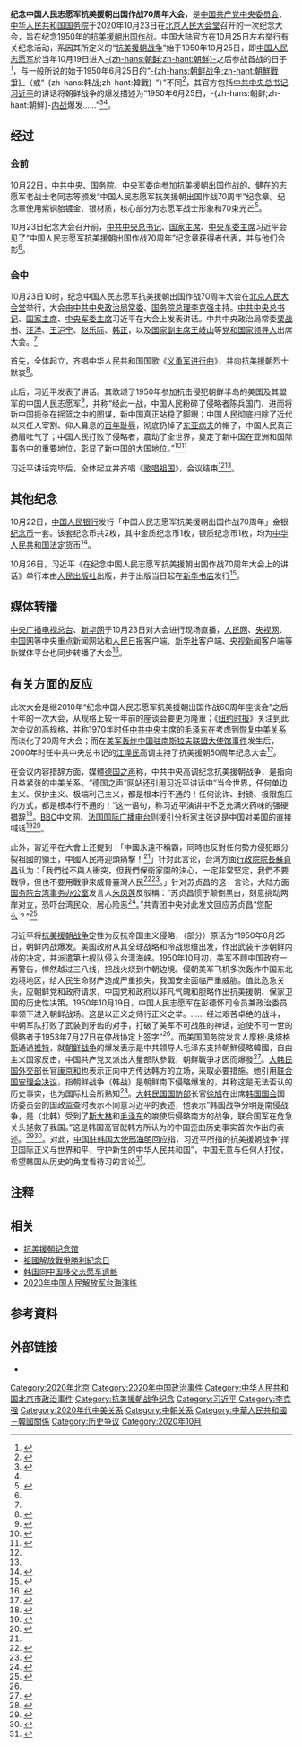 {{NoteTA
| G1 = 地名翻譯
| G2 = 朝鮮半島
}}
{{Infobox recurring event
| name = 纪念中国人民志愿军抗美援朝出国作战70周年大会
| 图像 = 
| image_Caption = 
| Master =[[中国共产党中央政治局常务委员会|中共中央政治局常委]]、[[中华人民共和国国务院总理|国务院总理]]：[[李克强|李克强]]
| prev = [[纪念中国人民志愿军抗美援朝出国作战60周年座谈会|纪念中国人民志愿军抗美援朝出国作战60周年座谈会]]
| Leader = [[中国共产党中央委员会总书记|中共中央总书记]]、[[中华人民共和国主席|國家主席]]、[[中国共产党中央军事委员会主席|中央军委主席]]：[[习近平|习近平]]
| participants = 中国[[党和国家领导人|党和国家领导人]]、[[中国人民志愿军|中国人民志愿军]]老战士等
| country = {{PRC}}
| location = [[北京市|北京市]][[人民大会堂|人民大会堂]]
| coordinates = {{coord|39|54|12|N|116|23|15|E|region:CN_type:landmark|display=inline,title}}
| Date = 2020年10月23日
}}
'''纪念中国人民志愿军抗美援朝出国作战70周年大会'''，是[[中国共产党中央委员会|中国共产党中央委员会]]、[[中华人民共和国国务院|中华人民共和国国务院]]于2020年10月23日在[[北京|北京]][[人民大会堂|人民大会堂]]召开的一次纪念大会，旨在纪念1950年的[[朝鲜战争#中国人民志愿军参战|抗美援朝出国作战]]。中国大陆官方在10月25日左右举行有关纪念活动，系因其所定义的“[[抗美援朝战争|抗美援朝战争]]”始于1950年10月25日，即[[中国人民志愿军|中国人民志愿军]]於当年10月19日进入[[朝鲜民主主义人民共和国|-{zh-hans:朝鲜;zh-hant:朝鮮}-]]之后参战首战的日子<ref>{{Cite web |title=把10月25日定为抗美援朝纪念日的来历_国际新闻_新闻中心_新浪网 |url=https://news.sina.com.cn/world/2000-10-19/136161.html |accessdate=2020-11-08 |author=《解放军报》 |date=2000-10-19 |work=news.sina.com.cn |agency=[[新浪公司|新浪公司]] |archive-date=2021-01-17 |archive-url=https://web.archive.org/web/20210117052804/https://news.sina.com.cn/world/2000-10-19/136161.html |dead-url=no }}</ref>，与一般所说的始于1950年6月25日的“[[朝鲜战争|-{zh-hans:朝鲜战争;zh-hant:朝鮮戰爭}-]]（或“-{zh-hans:韩战;zh-hant:韓戰}-”）”不同<ref>{{Cite web |title=抗美援朝战争打出了什么-新华网 |url=http://www.xinhuanet.com/politics/2020-10/22/c_1126641264.htm |accessdate=2020-11-08 |author=徐焰 |work=www.xinhuanet.com |publisher=[[新华社|新华社]] |archive-date=2021-01-09 |archive-url=https://web.archive.org/web/20210109131054/http://www.xinhuanet.com/politics/2020-10/22/c_1126641264.htm |dead-url=no }}</ref>，其官方包括[[中国共产党中央委员会总书记|中共中央总书记]][[习近平|习近平]]的讲话将朝鲜战争的爆发描述为“1950年6月25日，-{zh-hans:朝鲜;zh-hant:朝鮮}-[[内战|内战]]爆发......”<ref>{{Cite web |title=铭记伟大胜利 推进伟大事业-中新网 |url=http://www.chinanews.com/ll/2020/11-01/9327998.shtml |accessdate=2020-11-08 |author=中共中央党史和文献研究院 |work=www.chinanews.com |archive-date=2020-11-13 |archive-url=https://web.archive.org/web/20201113034801/http://www.chinanews.com/ll/2020/11-01/9327998.shtml |dead-url=no }}</ref><ref name="讲话全文"/>。
== 经过 ==
=== 会前 ===
10月22日，[[中国共产党中央委员会|中共中央]]、[[中华人民共和国国务院|国务院]]、[[中央军事委员会|中央军委]]向参加抗美援朝出国作战的、健在的志愿军老战士老同志等颁发“中国人民志愿军抗美援朝出国作战70周年”纪念章。纪念章使用紫铜胎镀金、银材质，核心部分为志愿军战士形象和70束光芒<ref>{{Cite news |url=https://news.cctv.com/2020/10/22/ARTI8uc0nccUYECpc4gWScVd201022.shtml?spm=C94212.PTNhdsUbcYut.S50940.4 |title=中共中央、国务院、中央军委颁发“中国人民志愿军抗美援朝出国作战70周年”纪念章 |date=2020-10-22 |work=新华网 |via=央视网 |accessdate=2020-10-27}}</ref>。

10月23日纪念大会召开前，[[中国共产党中央委员会总书记|中共中央总书记]]、[[中华人民共和国主席|国家主席]]、[[中国共产党中央军事委员会主席|中央军委主席]]习近平会见了“中国人民志愿军抗美援朝出国作战70周年”纪念章获得者代表，并与他们合影<ref name="在京隆重举行"/>。

=== 会中 ===
10月23日10时，纪念中国人民志愿军抗美援朝出国作战70周年大会在[[北京人民大会堂|北京人民大会堂]]举行，大会由[[中国共产党中央政治局常务委员会|中共中央政治局常委]]、[[中华人民共和国国务院总理|国务院总理]][[李克强|李克强]]主持。[[中国共产党中央委员会总书记|中共中央总书记]]、[[中华人民共和国主席|国家主席]]、[[中国共产党中央军事委员会主席|中央军委主席]]习近平在大会上发表讲话。中共中央政治局常委[[栗战书|栗战书]]、[[汪洋_(1955年)|汪洋]]、[[王沪宁|王沪宁]]、[[赵乐际|赵乐际]]、[[韩正|韩正]]，以及[[中华人民共和国副主席|国家副主席]][[王岐山|王岐山]]等[[党和国家领导人|党和国家领导人]]出席大会。<ref name="在京隆重举行" />

首先，全体起立，齐唱中华人民共和国国歌《[[义勇军进行曲|义勇军进行曲]]》，并向抗美援朝烈士默哀<ref name="直播实录">{{cite web|url=http://www.xinhuanet.com/politics/kmyc70/iframe_wzsl.htm|website=新华网|date=2020-10-23|title=纪念中国人民志愿军抗美援朝出国作战70周年大会（2020文字实录）|access-date=2020-11-02|archive-date=2020-11-06|archive-url=https://web.archive.org/web/20201106164906/http://www.xinhuanet.com/politics/kmyc70/iframe_wzsl.htm|dead-url=no}}</ref>。

{{wikisource|在纪念中国人民志愿军抗美援朝出国作战70周年大会上的讲话}}
此后，习近平发表了讲话。其歌颂了1950年参加抗击侵犯朝鲜半岛的美国及其盟军的中国人民志愿军<ref name="在京隆重举行">{{Cite news |url=http://paper.people.com.cn/rmrbhwb/html/2020-10/24/content_2014626.htm |title=纪念中国人民志愿军抗美援朝出国作战70周年大会在京隆重举行 |date=2020-10-24 |work=人民日报海外版 |author=[[新华社|新华社]] |accessdate=2020-10-26}}</ref>，并称“经此一战，中国人民粉碎了侵略者陈兵国门、进而将新中国扼杀在摇篮之中的图谋，新中国真正站稳了脚跟；中国人民彻底扫除了近代以来任人宰割、仰人鼻息的[[中国近代史|百年耻辱]]，彻底扔掉了[[东亚病夫|东亚病夫]]的帽子，中国人民真正扬眉吐气了；中国人民打败了侵略者，震动了全世界，奠定了新中国在亚洲和国际事务中的重要地位，彰显了新中国的大国地位。”<ref>{{Cite news |url=https://tv.cctv.com/2020/10/23/VIDEN0ZmtGyl0TTuyYhrj0Pf201023.shtml?spm=C94212.PTNhdsUbcYut.S50933.1 |title=[视频]纪念中国人民志愿军抗美援朝出国作战70周年大会在京隆重举行 习近平发表重要讲话 |date=2020-10-23 |work=央视网 |accessdate=2020-10-27 |dead-url=no |archive-date=2020-10-28 |archive-url=https://web.archive.org/web/20201028020847/https://tv.cctv.com/2020/10/23/VIDEN0ZmtGyl0TTuyYhrj0Pf201023.shtml?spm=C94212.PTNhdsUbcYut.S50933.1 }}</ref><ref name="讲话全文">{{cite news|url=http://www.xinhuanet.com/politics/leaders/2020-10/23/c_1126649916.htm|title=（受权发布）习近平：在纪念中国人民志愿军抗美援朝出国作战70周年大会上的讲话|agency=新华社|date=2020-10-23|accessdate=2020-11-02|archive-date=2021-05-04|archive-url=https://web.archive.org/web/20210504001038/http://www.xinhuanet.com/politics/leaders/2020-10/23/c_1126649916.htm|dead-url=no}}</ref>

习近平讲话完毕后，全体起立并齐唱《[[歌唱祖国|歌唱祖国]]》，会议结束<ref name="在京隆重举行" /><ref name="直播实录" />。

== 其他纪念 ==
10月22日，[[中国人民银行|中国人民银行]]发行「中国人民志愿军抗美援朝出国作战70周年」金银[[纪念币|纪念币]]一套。该套纪念币共2枚，其中金质纪念币1枚，银质纪念币1枚，均为[[人民币|中华人民共和国法定货币]]<ref>{{Cite news |url=https://m.news.cctv.com/2020/10/19/ARTIi8XXmUP1ccCwoYnHVtkz201019.shtml?spm=C94212.PTNhdsUbcYut.S51986.1 |title=中国人民志愿军抗美援朝出国作战70周年金银纪念币来了！ |author=孙艳 |date=2020-10-19 |work=央视新闻客户端 |accessdate=2020-10-27}}</ref>。

10月26日，习近平《在纪念中国人民志愿军抗美援朝出国作战70周年大会上的讲话》单行本由[[人民出版社|人民出版社]]出版，并于出版当日起在[[新华书店|新华书店]]发行<ref>{{Cite news |url=http://politics.people.com.cn/n1/2020/1027/c1001-31906908.html |title=习近平《在纪念中国人民志愿军抗美援朝出国作战70周年大会上的讲话》单行本出版 |date=2020-10-27 |work=人民日报 |accessdate=2020-10-26 |dead-url=no |archive-date=2020-10-28 |archive-url=https://web.archive.org/web/20201028020852/https://video.twimg.com/tweet_video/Egw5HpTX0AIKKxz.mp4 }}</ref>。

== 媒体转播 ==
[[中央广播电视总台|中央广播电视总台]]、[[新华网|新华网]]于10月23日对大会进行现场直播，[[人民网|人民网]]、[[央视网|央视网]]、[[中国网|中国网]]等中央重点新闻网站和[[人民日报|人民日报]]客户端、[[新华社|新华社]]客户端、[[央视新闻|央视新闻]]客户端等新媒体平台也同步转播了大会<ref>{{cite news |editor=詹婧 |title=纪念中国人民志愿军抗美援朝出国作战70周年大会23日上午在京隆重举行 习近平将出席大会并发表重要讲话 |url=http://www.xinhuanet.com/politics/leaders/2020-10/21/c_1126639864.htm |accessdate=2020-11-04 |agency=新华社 |date=2020-10-21 |archive-date=2021-05-04 |archive-url=https://web.archive.org/web/20210504010609/http://www.xinhuanet.com/politics/leaders/2020-10/21/c_1126639864.htm |dead-url=no }}</ref>。

== 有关方面的反应 ==
此次大会是继2010年“纪念中国人民志愿军抗美援朝出国作战60周年座谈会”之后十年的一次大会，从规格上较十年前的座谈会要更为隆重{{NoteTag|当时大會由時任中共中央政治局常委、国家副主席、中央军委副主席的习近平主持并讲话，時任中共中央总书记、中央军委主席胡锦涛等领导人出席会议<ref>{{cite news|url=http://zqb.cyol.com/content/2010-10/26/content_3432356.htm|title=纪念中国人民志愿军抗美援朝出国作战六十周年座谈会举行 胡锦涛会见参加过抗美援朝的老同志和志愿军英模代表|author=李宣良 ([[新华社|新华社]])|website=中青在线－[[中国青年报|中国青年报]]|date=2010-10-26|accessdate=2020-11-02|archive-date=2020-11-04|archive-url=https://web.archive.org/web/20201104143852/http://zqb.cyol.com/content/2010-10/26/content_3432356.htm|dead-url=no}}</ref>。}}；《[[纽约时报|纽约时报]]》关注到此次会议的高规格，并称1970年时任[[中国共产党中央委员会主席|中共中央主席]]的[[毛泽东|毛泽东]]在考虑到[[中美建交|恢复中美关系]]而淡化了20周年大会；而在[[五八事件|美军轰炸中国驻南斯拉夫联盟大使馆事件]]发生后，2000年时任中共中央总书记的[[江泽民|江泽民]]高调主持了抗美援朝50周年纪念大会<ref>{{Cite news |url=https://www.nytimes.com/2020/10/23/world/asia/china-us-korean-war.html |title=In Xi’s Homage to Korean War, a Jab at the U.S. |last=Myers |first=Steven Lee |date=2020-10-23 |last2=Buckley |first2=Chris |newspaper=The New York Times |accessdate=2020-10-27 |language=en-US |issn=0362-4331 |dead-url=no |archive-date=2020-10-26 |archive-url=https://web.archive.org/web/20201026181950/https://www.nytimes.com/2020/10/23/world/asia/china-us-korean-war.html }}</ref>。

在会议内容措辞方面，媒體[[德国之声|德国之声]]称，中共中央高调纪念抗美援朝战争，是指向日益紧张的中美关系。“德国之声”网站还引用习近平讲话中“当今世界，任何单边主义、保护主义、极端利己主义，都是根本行不通的！任何讹诈、封锁、极限施压的方式，都是根本行不通的！”这一语句，称习近平演讲中不乏充满火药味的强硬措辞<ref>{{Cite news |url=https://www.dw.com/zh/%E6%9C%9D%E9%B2%9C%E6%88%98%E4%BA%8970%E5%91%A8%E5%B9%B4%E4%B9%A0%E8%BF%91%E5%B9%B3%E9%A2%91%E6%94%BE%E7%8B%A0%E8%AF%9D-%E5%89%91%E6%8C%87%E7%BE%8E%E5%8F%B0/a-55383636 |title=朝鲜战争70周年：习近平频放狠话 剑指美台 |date=2020-10-24 |work=德国之声中文网 |accessdate=2020-10-27 |dead-url=no |archive-date=2020-10-24 |archive-url=https://web.archive.org/web/20201024164107/https://www.dw.com/zh/%E6%9C%9D%E9%B2%9C%E6%88%98%E4%BA%8970%E5%91%A8%E5%B9%B4%E4%B9%A0%E8%BF%91%E5%B9%B3%E9%A2%91%E6%94%BE%E7%8B%A0%E8%AF%9D-%E5%89%91%E6%8C%87%E7%BE%8E%E5%8F%B0/a-55383636 }}</ref>。[[BBC|BBC]]中文网、[[法国国际广播电台|法国国际广播电台]]则援引分析家主张这是中国对美国的直接喊话<ref>{{Cite news |url=https://www.bbc.com/zhongwen/simp/chinese-news-54667676 |title=美国对台军售：台海硝烟未起 中美舆论已充满火药味 |date=2020-10-23 |work=BBC 中文网 |accessdate=2020-10-27 |dead-url=no |archive-date=2020-10-28 |archive-url=https://web.archive.org/web/20201028020849/https://www.bbc.com/zhongwen/simp/chinese-news-54667676 }}</ref><ref>{{Cite news |url=https://www.rfi.fr/cn/中国/20201023-中国高调纪念朝鲜战争70周年，剑指美国 |title=中国高调纪念朝鲜战争70周年，剑指美国 |author=林兰 |date=2020-10-23 |work=RFI - 法国国际广播电台 |accessdate=2020-10-27 |dead-url=no |archive-date=2020-10-23 |archive-url=https://web.archive.org/web/20201023222449/https://www.rfi.fr/cn/%E4%B8%AD%E5%9B%BD/20201023-%E4%B8%AD%E5%9B%BD%E9%AB%98%E8%B0%83%E7%BA%AA%E5%BF%B5%E6%9C%9D%E9%B2%9C%E6%88%98%E4%BA%8970%E5%91%A8%E5%B9%B4%EF%BC%8C%E5%89%91%E6%8C%87%E7%BE%8E%E5%9B%BD }}</ref>。

此外，習近平在大會上还提到：「中國永遠不稱霸，同時也反對任何勢力侵犯跟分裂祖國的領土，中國人民將迎頭痛擊！<ref name="讲话全文" />」针对此言论，台湾方面[[行政院院長|行政院院長]][[蘇貞昌|蘇貞昌]]认为：「我們從不與人衝突，但我們保衛家園的決心，一定非常堅定，我們不要戰爭，但也不要用戰爭來威脅臺灣人民<ref>{{Cite news |url=https://www.cna.com.tw/news/firstnews/202010250067.aspx |title=回應習近平 蘇貞昌：不要用戰爭威脅台灣人民 |author=王鴻國 |date=2020-10-25 |work=中央社 |accessdate=2020-10-28 |archive-date=2020-11-24 |archive-url=https://web.archive.org/web/20201124231616/https://www.cna.com.tw/news/firstnews/202010250067.aspx |dead-url=no }}</ref><ref>{{Cite news |url=https://www.rfi.fr/tw/%E6%B8%AF%E6%BE%B3%E5%8F%B0/20201025-%E5%9B%9E%E6%87%89%E7%BF%92%E8%BF%91%E5%B9%B3%E8%AC%9B%E8%A9%B1-%E8%98%87%E8%B2%9E%E6%98%8C-%E4%B8%8D%E8%A6%81%E7%94%A8%E6%88%B0%E7%88%AD%E5%A8%81%E8%84%85%E5%8F%B0%E7%81%A3%E4%BA%BA%E6%B0%91 |title=回應習近平講話 蘇貞昌：不要用戰爭威脅台灣人民 |author=弗林 |date=2020-10-25 |work=RFI - 法国国际广播电台 |accessdate=2020-10-28 |archive-date=2020-11-14 |archive-url=https://web.archive.org/web/20201114011840/https://www.rfi.fr/tw/%E6%B8%AF%E6%BE%B3%E5%8F%B0/20201025-%E5%9B%9E%E6%87%89%E7%BF%92%E8%BF%91%E5%B9%B3%E8%AC%9B%E8%A9%B1-%E8%98%87%E8%B2%9E%E6%98%8C-%E4%B8%8D%E8%A6%81%E7%94%A8%E6%88%B0%E7%88%AD%E5%A8%81%E8%84%85%E5%8F%B0%E7%81%A3%E4%BA%BA%E6%B0%91 |dead-url=no }}</ref>。」针对苏贞昌的这一言论，大陆方面[[国务院台湾事务办公室|国务院台湾事务办公室]]发言人[[朱凤莲|朱凤莲]]反驳稱：“苏贞昌惯于颠倒黑白，刻意挑动两岸对立，恐吓台湾民众，居心险恶<ref>{{cite news |editor=张玲 |title=国台办：苏贞昌诋毁大陆抗美援朝纪念活动 颠倒黑白居心险恶 |url=http://www.taiwan.cn/xwzx/la/202010/t20201026_12303359.htm |accessdate=2020-10-28 |work=中国台湾网 |date=2020-10-26 |archive-date=2020-11-28 |archive-url=https://web.archive.org/web/20201128103806/http://www.taiwan.cn/xwzx/la/202010/t20201026_12303359.htm |dead-url=no }}</ref>。”共青团中央对此发文回应苏贞昌“您配么？”<ref>{{Cite web|title=纪念抗美援朝是“用战争威胁台湾人民”？网友：某当局，您配吗？|url=https://www.thepaper.cn/newsDetail_forward_9736980|accessdate=2020-11-02|work=澎湃新闻-The Paper}}</ref>

习近平将[[抗美援朝战争|抗美援朝战争]]定性为反抗帝国主义侵略，（部分）原话为“1950年6月25日，朝鲜内战爆发。美国政府从其全球战略和冷战思维出发，作出武装干涉朝鲜内战的决定，并派遣第七舰队侵入台湾海峡。1950年10月初，美军不顾中国政府一再警告，悍然越过三八线，把战火烧到中朝边境。侵朝美军飞机多次轰炸中国东北边境地区，给人民生命财产造成严重损失，我国安全面临严重威胁。值此危急关头，应朝鲜党和政府请求，中国党和政府以非凡气魄和胆略作出抗美援朝、保家卫国的历史性决策。1950年10月19日，中国人民志愿军在彭德怀司令员兼政治委员率领下进入朝鲜战场。这是以正义之师行正义之举。...... 经过艰苦卓绝的战斗，中朝军队打败了武装到牙齿的对手，打破了美军不可战胜的神话，迫使不可一世的侵略者于1953年7月27日在停战协定上签字”<ref name="讲话全文" />。而[[美国国务院|美国国务院]]发言人[[摩根·奥塔格斯|摩根·奥塔格斯]]通過[[推特|推特]]，就[[朝鲜战争|朝鲜战争]]的爆发表示是中共领导人毛泽东支持朝鮮侵略韓國，自由主义国家反击，中国共产党又派出大量部队參戰，朝鮮戰爭才因而爆發<ref>{{Cite news |url=https://www.rfi.fr/cn/%E4%B8%AD%E5%9B%BD/20201027-%E9%9F%A9%E6%88%98%E8%B0%81%E5%85%88%E5%8A%A8%E6%89%8B%EF%BC%8C70%E5%B9%B4%E5%90%8E%E8%AF%B4%E4%B8%8D%E6%B8%85%E4%BA%86%E5%90%97 |title=韩战谁先动手？美国给习上课 韩国人更较真 |author=肖曼 |date=2020-10-27 |work=RFI - 法国国际广播电台 |accessdate=2020-10-28 |archive-date=2020-12-06 |archive-url=https://web.archive.org/web/20201206154518/https://www.rfi.fr/cn/%E4%B8%AD%E5%9B%BD/20201027-%E9%9F%A9%E6%88%98%E8%B0%81%E5%85%88%E5%8A%A8%E6%89%8B%EF%BC%8C70%E5%B9%B4%E5%90%8E%E8%AF%B4%E4%B8%8D%E6%B8%85%E4%BA%86%E5%90%97 |dead-url=no }}</ref>。[[大韩民国外交部|大韩民国外交部]]长官[[康京和|康京和]]也表示正向中方传达韩方的立场，采取必要措施。她引用[[联合国安理会第82号决议|联合国安理会决议]]，指朝鲜战争（韩战）是朝鲜南下侵略爆发的，并称这是无法否认的历史事实，也为国际社会所熟知<ref>{{Cite news |url=https://cn.yna.co.kr/view/ACK20201026002700881 |title=韩外长：朝鲜南侵是无法否认的历史事实 |date=2020-10-26 |work=韩联社 |accessdate=2020-10-27}}</ref>。[[大韩民国国防部|大韩民国国防部]]长官[[徐旭_(韩国)|徐旭]]在出席[[韩国国会|韩国国会]]国防委员会的国政监查时表示不同意习近平的表述，他表示“韩国战争分明是南侵战争，是（北韩）受到了[[斯大林|斯大林]]和[[毛泽东|毛泽东]]的唆使后侵略南方的战争，联合国军在危急关头拯救了我国。”这是韩国高官就韩方所认为的中国歪曲历史事实首次作出的表述。<ref>{{cite news |author1=양승식 |title=서욱, 이제야 “6·25 전쟁은 마오쩌둥·스탈린 사주받은 남침” |url=https://www.chosun.com/politics/diplomacy-defense/2020/10/26/SS4XFDL2ZNF5HP7JBGYB5ERJQQ/ |accessdate=2020-11-02 |work=조선일보 |date=2020-10-26 |archive-date=2021-01-17 |archive-url=https://web.archive.org/web/20210117053745/https://www.chosun.com/politics/diplomacy-defense/2020/10/26/SS4XFDL2ZNF5HP7JBGYB5ERJQQ/ |dead-url=no }}</ref><ref name="lh28">{{cite news |title=一个朝鲜战争，各自表述 ：在韩引争议 |url=https://www.zaobao.com.sg/realtime/china/story20201028-1096491 |accessdate=2020-11-02 |work=联合早报 |date=2020-10-28 |archive-date=2021-01-15 |archive-url=https://web.archive.org/web/20210115070312/https://www.zaobao.com.sg/realtime/china/story20201028-1096491 |dead-url=no }}</ref>。对此，[[中国驻朝鲜/韩国大使列表|中国驻韩国大使]][[邢海明|邢海明]]回应指，习近平所指的抗美援朝战争“捍卫国际正义与世界和平，守护新生的中华人民共和国”，中国无意与任何人打仗，希望韩国从历史的角度看待习的言论<ref>{{Cite news |url=https://cn.yna.co.kr/view/ACK20201027004900881 |title=中国大使：望从历史角度看待习近平涉韩战言论 |date=2020-10-27 |work=韩联社 |accessdate=2020-10-27 |dead-url=no |archive-date=2020-10-28 |archive-url=https://web.archive.org/web/20201028020850/https://cn.yna.co.kr/view/ACK20201027004900881 }}</ref>。

== 注释 ==
{{noteFoot}}

== 相关 ==
* [[抗美援朝纪念馆|抗美援朝纪念馆]]
* [[祖國解放戰爭勝利紀念日|祖國解放戰爭勝利紀念日]]
* [[韩国向中国移交志愿军遗骸|韩国向中国移交志愿军遗骸]]
* [[2020年中国人民解放军台海演练|2020年中国人民解放军台海演练]]

== 参考資料 ==
{{reflist|30em}}

== 外部链接 ==
* {{cite news|url=http://www.xinhuanet.com/politics/leaders/2020-10/23/c_1126649916.htm|title=（受权发布）习近平：在纪念中国人民志愿军抗美援朝出国作战70周年大会上的讲话|agency=新华社|date=2020-10-23|accessdate=2020-11-02|archive-date=2021-05-04|archive-url=https://web.archive.org/web/20210504001038/http://www.xinhuanet.com/politics/leaders/2020-10/23/c_1126649916.htm|dead-url=no}}

[[Category:2020年北京|Category:2020年北京]]
[[Category:2020年中国政治事件|Category:2020年中国政治事件]]
[[Category:中华人民共和国北京市政治事件|Category:中华人民共和国北京市政治事件]]
[[Category:抗美援朝战争纪念|Category:抗美援朝战争纪念]]
[[Category:习近平|Category:习近平]]
[[Category:李克强|Category:李克强]]
[[Category:2020年代中美关系|Category:2020年代中美关系]]
[[Category:中朝关系|Category:中朝关系]]
[[Category:中華人民共和國－韓國關係|Category:中華人民共和國－韓國關係]]
[[Category:历史争议|Category:历史争议]]
[[Category:2020年10月|Category:2020年10月]]